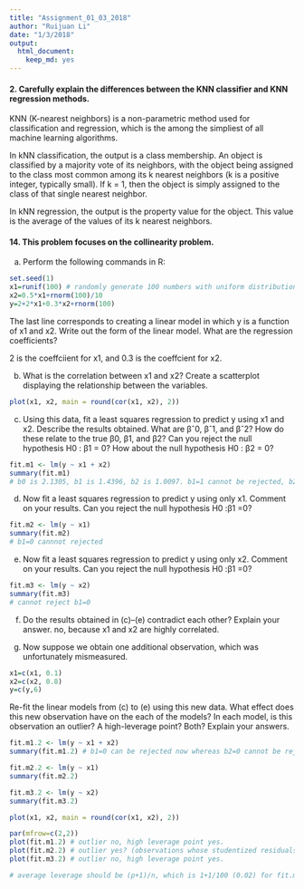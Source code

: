 ```yaml
---
title: "Assignment_01_03_2018"
author: "Ruijuan Li"
date: "1/3/2018"
output: 
  html_document: 
    keep_md: yes
---
```


#### 2. Carefully explain the differences between the KNN classifier and KNN regression methods.

KNN (K-nearest neighbors) is a non-parametric method used for classification and regression, which is the among the simpliest of all machine learning algorithms.  

In kNN classification, the output is a class membership. An object is classified by a majority vote of its neighbors, with the object being assigned to the class most common among its k nearest neighbors (k is a positive integer, typically small). If k = 1, then the object is simply assigned to the class of that single nearest neighbor. 

In kNN regression, the output is the property value for the object. This value is the average of the values of its k nearest neighbors.

#### 14. This problem focuses on the collinearity problem.

(a) Perform the following commands in R:

```r
set.seed(1)
x1=runif(100) # randomly generate 100 numbers with uniform distribution with min of 0 and max of 1
x2=0.5*x1+rnorm(100)/10 
y=2+2*x1+0.3*x2+rnorm(100) 
```

The last line corresponds to creating a linear model in which y is a function of x1 and x2. Write out the form of the linear model. What are the regression coefficients?

2 is the coeffciient for x1, and 0.3 is the coeffcient for x2.

(b) What is the correlation between x1 and x2? Create a scatterplot displaying the relationship between the variables.

```r
plot(x1, x2, main = round(cor(x1, x2), 2)) 
```

(c) Using this data, fit a least squares regression to predict y using x1 and x2. Describe the results obtained. What are βˆ0, βˆ1, and βˆ2? How do these relate to the true β0, β1, and β2? Can you reject the null hypothesis H0 : β1 = 0? How about the null hypothesis H0 : β2 = 0?

```r
fit.m1 <- lm(y ~ x1 + x2)
summary(fit.m1)
# b0 is 2.1305, b1 is 1.4396, b2 is 1.0097. b1=1 cannot be rejected, b2=0 can be rejected. 
```

(d) Now fit a least squares regression to predict y using only x1. Comment on your results. Can you reject the null hypothesis H0 :β1 =0?

```r
fit.m2 <- lm(y ~ x1)
summary(fit.m2)
# b1=0 cannnot rejected 
```

(e) Now fit a least squares regression to predict y using only x2. Comment on your results. Can you reject the null hypothesis H0 :β1 =0?

```r
fit.m3 <- lm(y ~ x2)
summary(fit.m3)
# cannot reject b1=0
```

(f) Do the results obtained in (c)–(e) contradict each other? Explain your answer.
no, because x1 and x2 are highly correlated. 

(g) Now suppose we obtain one additional observation, which was unfortunately mismeasured.

```r
x1=c(x1, 0.1) 
x2=c(x2, 0.8) 
y=c(y,6)
```

Re-fit the linear models from (c) to (e) using this new data. What effect does this new observation have on the each of the models? In each model, is this observation an outlier? A high-leverage point? Both? Explain your answers. 

```r
fit.m1.2 <- lm(y ~ x1 + x2)
summary(fit.m1.2) # b1=0 can be rejected now whereas b2=0 cannot be rejected, which are different fromt the 1st fit when the new data points were not added. 

fit.m2.2 <- lm(y ~ x1)
summary(fit.m2.2)

fit.m3.2 <- lm(y ~ x2)
summary(fit.m3.2)

plot(x1, x2, main = round(cor(x1, x2), 2))

par(mfrow=c(2,2))
plot(fit.m1.2) # outlier no, high leverage point yes. 
plot(fit.m2.2) # outlier yes? (observations whose studentized residuals are greater than 3 in absolute value are possible outliers), high leverage point no. 
plot(fit.m3.2) # outlier no, high leverage point yes.  

# average leverage should be (p+1)/n, which is 1+1/100 (0.02) for fit.m2.2 and fit.m3.2, and 0/03 for fit.m1.2. so for fit.m1.2, there is obviously observation with high-leverage. 
```


